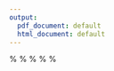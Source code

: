 ```yaml
---
output:
  pdf_document: default
  html_document: default
---
```


%\VignetteIndexEntry{High-Dimensional Metrics, lasso}
%\VignetteDepends{hdm, MASS, glmnet, ggplot2, Formula}
%\VignettePackage{hdm}
%\VignetteEngine{knitr::knitr}
%\VignetteEncoding{UTF-8}
\documentclass{amsart}
%\newcommand{\indep}{\mathop{\perp\!\!\!\!\perp}}
\setlength{\textwidth}{6.2in}
\setlength{\oddsidemargin}{0in}
\setlength{\evensidemargin}{0in}
\renewcommand{\baselinestretch}{1.25}



%\usepackage{harvard}
\usepackage{amsmath,amssymb,amsthm}
\usepackage[utf8]{inputenc}
\usepackage{soul}
\usepackage{natbib}
\usepackage{geometry}
\geometry{verbose,tmargin=3cm,bmargin=3cm,lmargin=3cm,rmargin=3cm}
\newcommand{\Robject}[1]{{\texttt{#1}}}
\newcommand{\Rfunction}[1]{{\texttt{#1}}}
\newcommand{\Rpackage}[1]{{\texttt{#1}}}
\newcommand{\Rclass}[1]{{*#1*}}
\newcommand{\Rmethod}[1]{{*#1*}}
\newcommand{\Rfunarg}[1]{{*#1*}}
\newcommand{\R}{{\normalfont\textsf{R }}{}}
\renewcommand{\S}{{\normalfont\textsf{S }}{}}
\newcommand{\code}[1]{\texttt{#1}}
\DeclareMathOperator*{\argmin}{arg\,min}
\setlength\parindent{0pt}
\title{High-Dimensional Metrics in R}
\thanks{Version:  \today}
\author{Victor Chernozhukov, Christian Hansen, Martin Spindler}


\SweaveOpts{concordance=TRUE}
\begin{abstract}
The package High-dimensional Metrics (\Rpackage{hdm}) is an evolving collection of statistical methods for estimation and quantification of uncertainty in high-dimensional approximately sparse models. It focuses on providing confidence intervals and significance testing for (possibly many) low-dimensional subcomponents of the high-dimensional parameter vector. Efficient estimators and uniformly valid confidence intervals for regression coefficients on target variables (e.g., treatment or policy variable) in a high-dimensional approximately sparse regression model, for average treatment effect (ATE) and average treatment effect for the treated (ATET),  as well for extensions of these parameters to the endogenous setting are provided. 
Theory grounded, data-driven methods for selecting the penalization parameter in Lasso regressions under heteroscedastic and non-Gaussian errors are implemented. Moreover, joint/ simultaneous confidence intervals for regression coefficients of a high-dimensional sparse regression are implemented, including a joint significance test for Lasso regression. Data sets which have been used in the literature and might be useful for classroom demonstration and for testing new estimators are included.  \R and the package \Rpackage{hdm} are open-source software projects and can be freely downloaded from CRAN:
\texttt{http://cran.r-project.org}.
\end{abstract}

\maketitle

\pagestyle{myheadings}
\markboth{\sc High-Dimensional Metrics in \R}{\sc }

\tableofcontents
%%%%%%%%%%%%%%%%%%%%%%%%%%%%%%%%%%%%%%%%%%%%%%%%%%%%%%%%%%%%%%%%%%%%%%%%%%%%%%%%%%%%%%%%%%%%%%%%%%%%%%%%%%%%%%%%%%%%%%%%%%%%%%%%%%%
## Introduction
Analysis of high-dimensional models, models in which the number of parameters to be estimated is large relative to the sample size, is becoming increasingly important. Such models arise naturally in modern data sets which have many measured characteristics available per individual observation as in, for example, population census data, scanner data, and text data.  Such models also arise naturally even in data with a small number of measured characteristics in situations where the exact functional form with which the observed variables enter the model is unknown and we create many technical variables, a dictionary, from the raw characteristics. Examples covered by this scenario include semiparametric models with nonparametric nuisance functions.  More generally, models with many parameters relative to the sample size often arise when attempting to model complex phenomena.

With increasing availability of such data sets in economics and other data science fields, new methods for analyzing those data have been developed. The \R package \Rpackage{hdm} contains implementations of recently developed methods for high-dimensional approximately sparse models, mainly relying on forms of lasso and post-lasso as well as related estimation and inference methods.  The methods are illustrated with econometric applications, but are also useful in other  disciplines such as medicine, biology, sociology or psychology. 

The methods which are implemented in this package are distinct from already available methods in other packages in the following four major ways: 
\begin{itemize} 


- [**1)**] First, we provide a version of Lasso regression that expressly handles and allows for non-Gaussian and heteroscedastic errors.

- [**2)**] Second, we implement a theoretically grounded, data-driven choice of the penalty level $\lambda$ in the Lasso regressions. To underscore this choice,  we call the Lasso implementation in this package \textquotedblleft rigorous\textquotedblright Lasso (=\code{rlasso}). The prefix **r** in function names should underscore this. In high-dimensional settings cross-validation is very popular; but it lacks a theoretical justification for use in the present context and some theoretical proposals for the choice of $\lambda$ are often not feasible.
%Moreover, the theoretically grounded, data-driven choice redundantizes cross-validation which is time-consuming particularly in large data sets.  

- [**3)**] Third, we provide efficient estimators and  uniformly valid confidence intervals for various low-dimensional causal/structural parameters  appearing in high-dimensional approximately sparse models. For example, we provide efficient estimators and uniformly valid confidence intervals for a regression coefficient on a target variable (e.g., a treatment or policy variable) in a high-dimensional sparse regression model. Target variable in this context means the object not interest, e.g. a prespecified regression coefficient. We also provide estimates and confidence intervals for average treatment effect (ATE) and average treatment effect for the treated (ATET),  as well  extensions of these parameters to the endogenous setting.

- [**4)**] Fourth, joint/ simultaneous confidence intervals for estimated coefficients in a  high-dimensional approximately sparse models are provided, based on the methods and theory developed in @BCK2014. They proposed uniformly valid confidence regions for regressions coefficients in a high-dimensional sparse Z-estimation problems, which include median, mean, and many other regression problems as special cases. In this article we apply this method to the coefficients of a Lasso regression and highlight this method with an empirical example.

\end{itemize}




%%%%%%%%%%%%%%%%%%%%%%%%%%%%%%%%%%%%%%%%%%%%%%%%%%%%%%%%%%%%%%%%%%%%%%%%%%%%%%%%%%%%%%%%%%%%%%%%%%%%%%%%%%%%%%%%%%%%%%%%%%%%%%%%%%%
## How to get started
\R is an open source software project and can be freely downloaded from the CRAN
website along with its associated documentation. The \R package \Rpackage{hdm} can be downloaded from \texttt{cran.r-project.org}. To install the hdm package from \R we simply type,

```r
library(knitr)
knitr::opts_chunk$set(warning = FALSE)

opts_chunk$set(tidy=TRUE, tidy.opts=list(width.cutoff=80)) #{r, tidy=TRUE, tidy.opts=list(width.cutoff=60)}

# # source: https://github.com/yihui/knitr-examples/blob/master/077-wrap-output.Rmd
# knitr::opts_chunk$set(linewidth = NULL)
# hook_output = knit_hooks$get('output')
# knit_hooks$set(output = function(x, options) {
#   # this hook is used only when the linewidth option is not NULL
#   if (!is.null(n <- options$linewidth)) {
#     x = knitr:::split_lines(x)
#     # any lines wider than n should be wrapped
#     if (any(nchar(x) > n)) x = strwrap(x, width = n)
#     x = paste(x, collapse = '\n')
#   }
#   hook_output(x, options)
# })
```

```r
install.packages("hdm")
```

\noindent
The most current version of the package (development version) is maintained at the GitHub repository (https://github.com/MartinSpindler/hdm) and can be installed by the command (previous installation of the \texttt{remotes} package is required)

```r
remotes::install_github("MartinSpindler/hdm")
```


\noindent
Provided that your machine has a proper internet connection and you
have write permission in the appropriate system directories,
the installation of the package should proceed automatically.
Once the \texttt{hdm} package is installed, it can be loaded to the current \R session by the command,
```r
library(hdm)
```
```r
library(hdm); library(ggplot2); library(Formula)
options(width=60)

```

Online help is available in two ways.  For example, 
you  can type:
```r
help(package="hdm")
help(rlasso)
```
The former command gives an overview over the available commands in the package, and
the latter gives detailed information about a specific command.


More generally one can initiate a web-browser help session with the command,
```r
 help.start()
```
and navigate as desired.  The browser approach is better adapted to exploratory inquiries, while the command line approach is better suited to confirmatory ones.

A valuable feature of \R help files is that the examples used to illustrate commands are executable, so they can be pasted into an \R session or run as a group with
a command like,

```r
example(rlasso)
```

%%%%%%%%%%%%%%%%%%%%%%%%%%%%%%%%%%%%%%%%%%%%%%%%%%%%%%%%%%%%%%%%%%%%%%%%%%%%%%%%%%%%%%%%%%%%%%%%%%%%%%%%%%%%%%%%%%%%%%%%%%%%%%%%%%%%


## Prediction using Approximate Sparsity


### Prediction in Linear Models using Approximate Sparsity


Consider high dimensional approximately sparse linear regression models. These models have a large number of regressors $p$, possibly much larger than the sample size $n$, but only a relatively small number $s =o(n)$ of these regressors are important for capturing accurately the main features of the regression function. The latter assumption makes it possible to estimate these models effectively by searching for approximately the right set of regressors.

The model reads \[ y_i = x_i' \beta_0  + \varepsilon_i, \quad \mathbb{E}[\varepsilon_i x_i]=0, \quad \beta_0 \in \mathbb{R}^p, 
\quad i=1,\ldots,n \]
where $y_i$ are observations of the response variable, $x_i=(x_{i,j}, \ldots, x_{i,p})$'s are observations of $p-$dimensional  regressors, and $\varepsilon_i$'s are centered disturbances, where possibly $p \gg n$.   Assume that the data sequence is
i.i.d. for the sake of exposition, although the framework covered is considerably more general. An important point is that the errors $\varepsilon_i$ may be non-Gaussian or heteroscedastic [@BCCH12].



The model can be exactly sparse, namely
\[
\| \beta_0\|_0 \leq s = o(n),
\]
or approximately sparse, namely that the values of coefficients, sorted in decreasing
order, $(| \beta_0|_{(j)})_{j=1}^p$ obey,
\[
| \beta_0|_{(j)} \leq \mathsf{A} j^{-\mathsf{a}(\beta_0)},  \quad \mathsf{a}(\beta_0)>1/2, \quad j=1,...,p.
\]
An approximately sparse model can be well-approximated by an exactly sparse model
with sparsity index \[s \propto n^{1/(2 \mathsf{a}(\beta_0))}.\]





In order to get  theoretically justified performance guarantees,  we consider the Lasso 
estimator with data-driven penalty loadings: 
\[ \hat \beta = \arg \min_{\beta \in  \mathbb{R}^p} \mathbb{E}_n [(y_i - x_i' \beta)^2] + \frac{\lambda}{n} ||\hat{\Psi} \beta||_1 \]
where $||\beta||_1=\sum_{j=1}^p |\beta_j|$, $\hat{\Psi}=\mathrm{diag}(\hat{\psi}_1,\ldots,\hat{\psi}_p)$ is a diagonal matrix consisting of  penalty loadings, and $\mathbb{E}_n$ abbreviates the empirical average. The penalty loadings are chosen to insure basic equivariance of coefficient estimates to rescaling of $x_{i,j}$ and can also be chosen to address heteroscedasticity in model errors.   We discuss the choice of $\lambda$ and $\hat \Psi$ below.

Regularization by the $\ell_1$-norm naturally helps the Lasso estimator to avoid overfitting, but it also shrinks the fitted coefficients towards zero, causing a potentially significant bias. In order to remove some of this bias,  consider the Post-Lasso estimator that applies ordinary least squares to the model $\hat{T}$ selected by Lasso, formally, 
\[ \hat{T} = \text{support}(\hat{\beta}) = \{ j \in \{ 1, \ldots,p\}: \lvert \hat{\beta} \rvert >0 \}. \]
The Post-Lasso estimate is then defined as
\[ \tilde{\beta} \in \arg\min_{\beta \in \mathbb{R}^p}  \ \mathbb{E}_n \left( y_i - \sum_{j=1}^p x_{i,j} \beta_j \right) ^2: \beta_j=0 \quad \text{ if } \hat \beta_j = 0 , \quad \forall j. \]
In words, the estimator is ordinary least squares applied to the data after removing the regressors that were not selected by Lasso. The Post-Lasso estimator was introduced and analysed in \citet{BC-Postlasso}.


A crucial matter is the choice of the penalization parameter $\lambda$.   With the right choice
of the penalty level, Lasso and Post-Lasso estimators possess excellent performance guarantees: They both achieve the near-oracle rate for estimating the regression function, namely with probability $1- \gamma - o(1)$,
\[
\sqrt{\mathbb{E}_n [ (x_{i}'(\hat \beta - \beta_0))^2 ] } \lesssim \sqrt{(s/n) \log p}. 
\]

In high-dimensions setting, cross-validation is very popular in practice but lacks theoretical justification and so may not provide such a performance guarantee. In sharp contrast, the choice of the penalization parameter $\lambda$ in the Lasso and Post-Lasso methods in this package is theoretical grounded and feasible. Therefore we call the resulting method the \textquotedblleft rigorous\textquotedblright  Lasso method and hence add a prefix **r** to the function names.

\underline{In the case of homoscedasticity}, we set the penalty loadings $\hat{\psi}_j = \sqrt{\mathbb{E}_n x_{i,j}^2}$, which insures basic equivariance properties. There are two choices for penalty level $\lambda$:  the $X$-independent choice
and $X$-dependent choice.  In the $X$-independent choice we set the penalty level
to
\[ \lambda = 2c \sqrt{n} \hat{\sigma} \Phi^{-1}(1-\gamma/(2p)), \]
where $\Phi$ denotes the cumulative standard normal distribution, 
 $\hat \sigma$ is a preliminary estimate of $\sigma = \sqrt{\mathbb{E} \varepsilon^2}$,
and $c$ is a theoretical constant, which is set to $c=1.1$ by default for the Post-Lasso method and $c=.5$ for the Lasso method, and $\gamma$ is the probability level, which is set to $\gamma =.1$ by default.   The parameter $\gamma$ can be interpreted as the probability of mistakenly not removing $X$'s when all of them have zero coefficients.   In the X-dependent case the penalty level is calculated as
\[ \lambda = 2c \hat{\sigma} \Lambda(1-\gamma|X), \]
where
\[ \Lambda(1-\gamma|X)=(1-\gamma)-\text{quantile of}\quad n||\mathbb{E}_n[x_i e_i] ||_{\infty}|X,\]
where $X=[x_1, \ldots, x_n]'$ and $e_i$ are iid $N(0,1)$, generated independently from $X$; this quantity  is approximated by simulation. The $X$-independent penalty is more conservative than the $X$-dependent penalty. In particular the $X$-dependent penalty automatically adapts to highly correlated designs, using less aggressive penalization in this case \citet{BCH2011:InferenceGauss}.

\underline{In the case of heteroscedasticity}, the loadings are set to $\hat{\psi}_j=\sqrt{\mathbb{E}_n[x_{ij}^2 \hat \varepsilon_i^2]}$, where $\hat \varepsilon_i$ are preliminary estimates of the errors. The penalty level
can be $X$-independent [@BCCH12]:
\[ \lambda = 2c \sqrt{n} \Phi^{-1} (1-\gamma/(2p)), \]
or it can be X-dependent and estimated by a multiplier bootstrap procedure [@CCK:AOS13]:
\[ \lambda = c \times c_W(1-\gamma), \]
where $c_W(1-\gamma)$ is the $1-\gamma$-quantile of the random variable $W$, conditional on the data, where
\[ W:= n \max_{1 \leq j \leq p} |2\mathbb{E}_n [x_{ij} \hat{\varepsilon}_i e_i]|,\]
where $e_i$ are iid standard normal variables distributed independently from the data, and $ \hat{\varepsilon}_i$ denotes an estimate of the residuals.

Estimation proceeds by iteration.  The estimates of residuals $\hat \varepsilon_i$ are initialized by running least squares of $y_i$ on five regressors that are most correlated to $y_i$. This implies conservative starting values for $\lambda$ and the penalty loadings, and leads to the initial Lasso and Post-Lasso estimates, which are then further updated by iteration.  The resulting iterative procedure is fully justified in the theoretical literature.

% Regularization by the $\ell_1$-norm naturally helps the Lasso estimator to avoid overfitting, but it also shrinks the fitted coefficients towards zero, causing a potentially significant bias. In order to remove some of this bias,  consider the Post-Lasso estimator that applies ordinary least squares to the model $\hat{T}$ selected by Lasso, formally, 
% \[ \hat{T} = \text{support}(\hat{\beta}) = \{ j \in \{ 1, \ldots,p\}: \lvert \hat{\beta} \rvert >0 \}. \]
% The Post-Lasso estimate is then defined as
% \[ \tilde{\beta} \in \arg\min_{\beta \in \mathbb{R}^p}  \ \mathbb{E}_n \left( y_i - \sum_{j=1}^p x_{i,j} \beta_j \right) ^2: \beta_j=0 \quad \text{ if } \hat \beta_j = 0 , \quad \forall j. \]
% In words, the estimator is ordinary least squares applied to the data after removing the regressors that were not selected by Lasso. The Post-Lasso estimator was introduced and analysed in \citet{BC-Postlasso}.
% 
% 
% A crucial matter is the choice of the penalization parameter $\lambda$.   With the right choice
% of the penalty level, Lasso and Post-Lasso estimators possess excellent performance guarantees: They both achieve the near-oracle rate for estimating the regression function, namely with probability $1- \gamma - o(1)$,
% \[
% \sqrt{\mathbb{E}_n [ (x_{i}'(\hat \beta - \beta_0))^2 ] } \lesssim \sqrt{(s/n) \log p}. 
% \]
% 
% In high-dimensions setting, cross-validation is very popular in practice but lacks theoretical justification and so may not provide such a performance guarantee. In sharp contrast, the choice of the penalization parameter $\lambda$ in the Lasso and Post-Lasso methods in this package is theoretical grounded and feasible. Therefore we call the resulting method the \textquotedblleft rigorous\textquotedblright  Lasso method and hence add a prefix **r** to the function names.
% 
% \underline{In the case of homoscedasticity}, we set the penalty loadings $\hat{\psi}_j = \sqrt{\mathbb{E}_n x_{i,j}^2}$, which insures basic equivariance properties. There are two choices for penalty level $\lambda$:  the $X$-independent choice
% and $X$-dependent choice.  In the $X$-independent choice we set the penalty level
% to
% \[ \lambda = 2c \hat{\sigma} \Phi^{-1}(1-\gamma/(2p)), \]
% where $\Phi$ denotes the cumulative standard normal distribution, 
%  $\hat \sigma$ is a preliminary estimate of $\sigma = \sqrt{\mathbb{E} \varepsilon^2}$,
% and $c$ is a theoretical constant, which is set to $c=1.1$ by default for the Post-Lasso method and $c=.5$ for the Lasso method, and $\gamma$ is the probability level, which is set to $\gamma =.1$ by default.   The parameter $\gamma$ can be interpreted as the probability of mistakenly not removing $X$'s when all of them have zero coefficients.   In the X-dependent case the penalty level is calculated as
% \[ \lambda = 2c \hat{\sigma} \Lambda(1-\gamma|X), \]
% where
% \[ \Lambda(1-\gamma|X)=(1-\gamma)-\text{quantile of}\quad n||\mathbb{E}_n[x_i e_i] ||_{\infty}|X,\]
% where $X=[x_1, \ldots, x_n]'$ and $e_i$ are iid $N(0,1)$, generated independently from $X$; this quantity  is approximated by simulation. The $X$-independent penalty is more conservative than the $X$-dependent penalty. In particular the $X$-dependent penalty automatically adapts to highly correlated designs, using less aggressive penalization in this case \citet{BCH2011:InferenceGauss}.
% 
% \underline{In the case of heteroscedasticity}, the loadings are set to $\hat{\psi}_j=\sqrt{\mathbb{E}_n[x_{ij}^2 \hat \varepsilon_i^2]}$, where $\hat \varepsilon_i$ are preliminary estimates of the errors. The penalty level
% can be $X$-independent [@BCCH12]:
% \[ \lambda = 2c \sqrt{n} \Phi^{-1} (1-\gamma/(2p)), \]
% or it can be X-dependent and estimated by a multiplier bootstrap procedure [@CCK:AOS13]:
% \[ \lambda = c \times c_W(1-\gamma), \]
% where $c_W(1-\gamma)$ is the $1-\gamma$-quantile of the random variable $W$, conditional on the data, where
% \[ W:= \sqrt{n} \max_{1 \leq j \leq p} |2\mathbb{E}_n [x_{ij} \hat{\varepsilon}_i e_i]|,\]
% where $e_i$ are iid standard normal variables distributed independently from the data, and $ \hat{\varepsilon}_i$ denotes an estimate of the residuals.
% 
% Estimation proceeds by iteration.  The estimates of residuals $\hat \varepsilon_i$ are initialized by running least squares of $y_i$ on five regressors that are most correlated to $y_i$. This implies conservative starting values for $\lambda$ and the penalty loadings, and leads to the initial Lasso and Post-Lasso estimates, which are then further updated by iteration.  The resulting iterative procedure is fully justified in the theoretical literature.


### A Joint Significance Test for Lasso Regression

A basic question frequently arising in empirical work is whether the Lasso regression has explanatory power, comparable to a F-test for the classical linear regression model. The construction of a joint significance test follows [@CCK:AOS13] (Appendix M), and can be described as: 

Based on the model $ y_i =a_0 + x_i' b_0 + \varepsilon_i$, the null hypothesis of joint statistical in-significance is  $b_0 = 0$. The alternative is that of the joint statistical significance: $b_0 \neq 0$. The null hypothesis implies that
 
$$ \mathbb{E} \left[ (y_i - a_0) x_i \right] = 0,$$
 
and restriction can be tested using the sup-score statistic:
 
$$S = \| \sqrt{n} \mathbb{E}_n \left[ (y_i - \hat a_0) x_i \right] \|_\infty,$$

where $\hat a_i =  \mathbb{E}_n [y_i]$.  The critical value for this statistic can be approximated  by the multiplier bootstrap procedure, which simulates the statistic:
 
$$ S^* = \| \sqrt{n} \mathbb{E}_n \left[ (y_i - \hat a_0) x_i g_i \right] \|_\infty,$$
 
where $g_i$'s are iid $N(0,1)$, conditional on the data. The $(1-\alpha)$-quantile of $S^*$ serves as the critical value, $c(1-\alpha)$. We reject the null if $S > c(1-\alpha)$ in favor of statistical significant, and we keep the null of non-significance otherwise. This test procedure is implemented in the package when calling the \texttt{summary}-method of \texttt{rlasso}-objects.


\subsection*{R implementation}  The function \texttt{rlasso} implements Lasso and post-Lasso, where the prefix ``r" signifies that these are theoretically rigorous versions of Lasso and post-Lasso. The default option is post-Lasso, \code{post=TRUE}.  This function returns an object of S3 class \code{rlasso} for which methods like \code{predict}, \code{print}, \code{summary} are provided.

 \code{lassoShooting.fit} is the computational algorithm that underlies the estimation procedure, which implements a version of the Shooting Lasso Algorithm [@Fu1998]. The user has several options for choosing the non-default options. Specifically, the user can decide if an unpenalized \code{intercept} should be included (\code{TRUE} by default). The option \code{penalty} of the function \code{rlasso} allows different choices for the penalization parameter and loadings. It allows for homoscedastic or heteroscedastic errors with default \code{homoscedastic = FALSE}. Moreover, the dependence structure of the design matrix might be taken into consideration for calculation of the penalization parameter with \code{X.dependent.lambda = TRUE}. In combination with these options, the option \code{lambda.start} allows the user to set a starting value for $\lambda$ for the different algorithms. Moreover, the user can provide her own fixed value for the penalty level -- instead of the data-driven methods discussed above --  by setting \code{homoscedastic = "none"} and  supplying the value via \code{lambda.start}.
 

The constants $c$ and $\gamma$ from above can be set in the option \code{penalty}.
The quantities $\hat{\varepsilon}$, $\hat{\Psi}$, $\hat{\sigma}$ are calculated in a iterative manner. The maximum number of iterations and the tolerance when the algorithms should  stop can be set with \code{control}.

The method \texttt{summary} of \texttt{rlasso}-objects displays additionally for model diagnosis the $R^2$ value, the adjusted $R^2$ with degrees of freedom equal to the number of selected parameters, and the sup-score statistic for joint significance -- described above -- with corresponding p-value.

\subsection*{Example}(Prediction Using Lasso and Post-Lasso) Consider generated data from a sparse linear model:
```r
set.seed(12345)
n = 100 #sample size
p = 100 # number of variables
s = 3 # nubmer of variables with non-zero coefficients
X = matrix(rnorm(n*p), ncol=p)
beta = c(rep(5,s), rep(0,p-s))
Y = X%*%beta + rnorm(n)
```
Next we estimate the model, print the results, and make in-sample and out-of sample predictions.
We can use  methods \code{print} and \code{summarize} to print the results, where
the option \code{all} can be set to \code{FALSE} to limit the print only to the non-zero coefficients.

```r
lasso.reg = rlasso(Y~X,post=FALSE)  # use lasso, not-Post-lasso
# lasso.reg = rlasso(X, Y, post=FALSE)
sum.lasso <- summary(lasso.reg, all=FALSE) # can also do print(lasso.reg, all=FALSE)
yhat.lasso = predict(lasso.reg)   #in-sample prediction
Xnew = matrix(rnorm(n*p), ncol=p)  # new X
Ynew =  Xnew%*%beta + rnorm(n)  #new Y
yhat.lasso.new = predict(lasso.reg, newdata=Xnew)  #out-of-sample prediction

post.lasso.reg = rlasso(Y~X,post=TRUE) #now use post-lasso
print(post.lasso.reg, all=FALSE)    # or use  summary(post.lasso.reg, all=FALSE) 
yhat.postlasso = predict(post.lasso.reg)  #in-sample prediction
yhat.postlasso.new = predict(post.lasso.reg, newdata=Xnew)  #out-of-sample prediction
MAE<- apply(cbind(abs(Ynew-yhat.lasso.new), abs(Ynew - yhat.postlasso.new)),2, mean)
names(MAE)<- c("lasso MAE", "Post-lasso MAE")
print(MAE, digits=2)  # MAE for Lasso and Post-Lasso
```

In the example above the sup-score statistic for overall significance is `r round(sum.lasso$supscore,2)` with a pvalue of `r sum.lasso$pvalue`. This means that the null hypothesis is rejected on level $\alpha=0.05$ and the model seems to have explanatory power.

## Inference on Target Regression Coefficients

Here we consider inference on the target coefficient $\alpha$ in the model:
$$
y_i = d_i \alpha_0 + x_i'\beta_0 + \epsilon_i,   \quad \mathbb{E} \epsilon_i (x_i', d_i')' =0.
$$
Here $d_i$ is a target regressor such as treatment, policy or other variable whose regression coefficient $\alpha_0$ we would like to learn [@BelloniChernozhukovHansen2011].  If we are interested in coefficients of several or even many variables, we can simply  write the model in the above form treating each variable of interest as $d_i$ in turn and then applying the estimation and inference procedures described below.



We assume approximate sparsity for $x_i'\beta_0$ with sufficient speed of decay of the sorted components of $\beta_0$, namely $\mathsf{a}(\beta_0) >1$. This condition translates into having a sparsity index $s \ll \sqrt{n}$. In general $d_i$ is correlated to $x_i$, so $\alpha_0$ cannot be consistently estimated by the regression of $y_i$ on $d_i$. To keep track of the relationship of $d_i$ to $x_i$, write
$$
d_i = x_i'\pi^d_0 + \rho^d_i,  \quad \mathbb{E} \rho^d_i x_i = 0.
$$
To estimate $\alpha_0$, we also impose approximate sparsity on the regression function  $x_i'\pi^d_0$  with sufficient speed of decay of sorted components of $\pi^d_0$, namely $\mathsf{a}(\pi^d_0) > 1$.

**The Orthogonality Principle.** Note that we can not use naive estimates of $\alpha_0$ based simply on applying Lasso and Post-Lasso to the first equation. Such a strategy in general does not produce root-$n$ consistent and asymptotically normal estimators of $\alpha$, due to the possibility of large omitted variable bias resulting from estimating the nuisance function $x_i'\beta_0$ in high-dimensional setting. In order to overcome the omitted variable bias, we need to use orthogonalized estimating equations for $\alpha_0$. Specifically we seek to find a score $\psi(w_i, \alpha, \eta)$, where $w_i = (y_i,x_i')'$ and $\eta$ is the nuisance parameter, such that
$$
\mathbb{E} \psi(w_i, \alpha_0, \eta_0) = 0, \quad \frac{\partial}{\partial \eta} \mathbb{E} \psi(w_i, \alpha_0, \eta_0) = 0.
$$
The second equation is the orthogonality condition, which states that the equations are not sensitive to the first-order perturbations of the nuisance parameter $\eta$ near the true value.  The latter property allows estimation of these nuisance parameters $\eta_0$ by regularized estimators $\hat \eta$, where regularization is done via penalization or selection.  Without this property, regularization may have too much effect on the estimator of $\alpha_0$ for regular inference to proceed.  

The estimators $\hat \alpha$ of $\alpha_0$ solve the empirical analog
of the equation above,
$$
\mathbb{E}_n \psi(w_i, \hat \alpha, \hat \eta) = 0,
$$
where we have plugged in the estimator $\hat \eta$ for the nuisance parameter.  Due to the orthogonality property the estimator
is first-order equivalent to the infeasible estimator $\tilde \alpha$ solving 
$$
\mathbb{E}_n \psi(w_i, \tilde \alpha, \eta_0) = 0,
$$
where we use the true value of the nuisance parameter.  The equivalence holds in a variety of models under plausible conditions. The systematic development of the orthogonality condition for inference on low-dimensional parameters in modern high-dimensional settings is given in \citet{CHS2015}. 



In turns out that in the linear model the orthogonal equations are closely connected to the classical ideas of partialling out.

### Intuition for the  Orthogonality Principle in Linear Models via Partialling Out  One way to think about estimation of $\alpha_0$ is to think of the regression model:
$$
\rho^y_i = \alpha_0 \rho^d_i + \epsilon_i,  
$$
where $\rho^y_i$ is the residual that is left after partialling out the linear effect of $x_i$ from $y_i$ and $\rho^d_i$ is the residual that is left after partialling out the linear effect of $x_i$ from $d_i$, both done in the population.  Note that we have
$\mathbb{E} \rho^y_i  x_i =0$, i.e. $\rho^y_i = y_i - x_i'\pi^y_0$ where $x_i'\pi^y_0$ is the linear projection of $y_i$ on $x_i$.  After partialling out,  $\alpha_0$ is the population regression coefficient in the univariate regression of $\rho^y_i$ on $\rho^d_i$.  This is the Frisch-Waugh-Lovell theorem.   Thus, $\alpha=\alpha_0$ solves the population equation:
$$
\mathbb{E} (\rho^y_i - \alpha \rho^d_i)\rho^d_i = 0.
$$
The score associated to this equation is:
$$
\psi(w_i, \alpha, \eta) = (y_i - x_i'\pi^y) - \alpha (d_i - x_i'\pi^d))(d_i - x_i'\pi^d),  \quad \eta = (\pi^{y'}, \pi^{d'})', 
$$$$
\psi(w_i, \alpha_0, \eta_0) = (\rho^y_i - \alpha \rho^d_i)\rho^d_i, \quad \eta_0 = (\pi^{y'}_0, \pi^{d'}_0).
$$
It is straightforward to check that this score obeys the orthogonality principle; moreover, this score is the semi-parametrically efficient score for estimating the regression coefficient $\alpha_0$.

\underline{In low-dimensional settings}, the empirical version of the partialling out approach is simply another way to do the least squares.  Let's verify this in an example.
First, we generate some data
```r
set.seed(1)
n =5000; p = 20;  X = matrix(rnorm(n*p), ncol=p)
colnames(X) = c("d", paste("x", 1:19, sep=""));xnames = colnames(X)[-1]
beta = rep(1,20)
y = X%*%beta + rnorm(n)
dat = data.frame(y=y, X)
```
We can estimate $\alpha_0$ by running full least squares:
```r
# full fit
fmla = as.formula(paste("y ~ ", paste(colnames(X), collapse= "+")))
full.fit= lm(fmla, data=dat)
summary(full.fit)$coef["d",1:2]
```

Another way to estimate $\alpha_0$ is to first partial out 
the $x$-variables from $y_i$ and $d_i$, and run least squares
on the residuals: 
```r
fmla.y = as.formula(paste("y ~ ", paste(xnames,  collapse= "+")))
fmla.d = as.formula(paste("d ~ ", paste(xnames, collapse= "+")))
# partial fit via ols
rY = lm(fmla.y, data = dat)$res
rD = lm(fmla.d, data = dat)$res
partial.fit.ls= lm(rY~rD)
summary(partial.fit.ls)$coef["rD",1:2]
```
One can see that the estimates are identical, while standard errors are nearly identical. In fact, the standard errors are asymptotically equivalent due to the orthogonality property of the estimating equations associated with the partialling out approach.


\underline{In high-dimensional settings}, we can no longer rely on the full least-squares and instead may rely on Lasso or  Post-Lasso for partialling out. This amounts to using orthogonal estimating equations, where we estimate the nuisance parameters by Lasso or Post-Lasso.
Let's try this in the above example, using Post-Lasso for partialling out:
```r
# partial fit via post-lasso
rY = rlasso(fmla.y, data =dat)$res
rD = rlasso(fmla.d, data =dat)$res
partial.fit.postlasso= lm(rY~rD)
summary(partial.fit.postlasso)$coef["rD",1:2]
```
We see that this estimate and standard errors are nearly identical to the previous estimates given above. In fact they are asymptotically equivalent to the previous estimates in the low-dimensional settings, with the advantage that, unlike the previous estimates, they will continue to be valid in the high-dimensional settings.



The orthogonal estimating equations method -- based on partialling out via Lasso or post-Lasso  -- is implemented by the function \texttt{rlassoEffect}, using \code{method= "partialling out"}:
```r
Eff= rlassoEffect(X[,-1],y,X[,1], method="partialling out")
summary(Eff)$coef[,1:2]
```

Another orthogonal estimating equations method -- based on the double selection of covariates -- is implemented by the  the function \texttt{rlassoEffect}, using \code{method= "double selection"}.
Algorithmically the method is as follows:
\begin{enumerate}
  -  Select controls $x_{ij}$'s that predict $y_i$ by Lasso.
  -  Select controls $x_{ij}$'s that predict $d_i$ by Lasso.
  -  Run OLS of $y_i$ on $d_i$ and the union of controls selected in steps 1
  and 2.
\end{enumerate}
```r
Eff= rlassoEffect(X[,-1],y,X[,1], method="double selection")
summary(Eff)$coef[,1:2]
```


### Inference: Confidence Intervals and Significance Testing
The function \code{rlassoEffects} does inference -- namely construction of confidence intervals and significance testing -- for target variables. Those can be specified either by the variable names, an integer valued vector giving their position in \code{x} or by a logical vector indicating the variables for which inference should be conducted. It returns an object of S3 class \code{rlassoEffects} for which the methods \code{summary}, \code{print}, \code{confint}, and \code{plot} are provided. \code{rlassoEffects} is a wrap function for the function \code{rlassoEffect} which does inference for a single target regressor. The theoretical underpinning is given in \citet{BelloniChernozhukovHansen2011} and for a more general class of models in \citet{BCK2014}.
The function \code{rlassoEffects} might either be used in the form \code{rlassoEffects(x, y, index)} where \code{x} is a matrix, \code{y} denotes the outcome variable and \code{index} specifies the variables of \code{x} for which inference is conducted. This can done by an integer vector (position of the variables), a logical vector or the name of the variables. An alternative usage is as \code{rlassoEffects(formula, data, I)} where \code{I} is a one-sided formula which specifies the variables for which is inference is conducted. For further details we refer to the help page of the function and the following examples where both methods for usage are shown.


Here is an example of the use.
```r
set.seed(1)
n = 100 #sample size
p = 100 # number of variables
s = 3 # nubmer of non-zero variables
X = matrix(rnorm(n*p), ncol=p)
colnames(X) <- paste("X", 1:p, sep="")
beta = c(rep(3,s), rep(0,p-s))
y = 1 + X%*%beta + rnorm(n)
data = data.frame(cbind(y,X))
colnames(data)[1] <- "y"
fm = paste("y ~", paste(colnames(X), collapse="+"))
fm = as.formula(fm)                 
```
We can do inference on a set of variables of interest, e.g. the first,
second, third, and the fiftieth:
```r
#lasso.effect = rlassoEffects(X, y, index=c(1,2,3,50))
lasso.effect = rlassoEffects(fm, I = ~ X1 + X2 + X3 + X50, data=data)
print(lasso.effect)
summary(lasso.effect)
confint(lasso.effect)
```

The two methods are first-order equivalent in both low-dimensional and high-dimensional settings under regularity conditions.  Not surprisingly we see that in the numerical example of this section, the estimates and standard errors produced by the two methods are very close to each other.  

It is also possible to estimate joint confidence intervals. The method relies on a multiplier bootstrap method as described in @BCK2014. Joint confidence intervals can be invoked by setting the option \code{joint} to \code{TRUE} in the method \code{confint} for objects of class \code{rlassoEffects}. We will also demonstrate the application of joint confidence intervals in an empirical application in the next section.

```r
confint(lasso.effect, level=0.95, joint=TRUE)
```

Finally, we can also plot the estimated effects with their confidence intervals:
%```{r lasso_plot, fig.width=3, fig.height=2.5, out.width='.49\\linewidth', fig.align='center', eval=FALSE}
```r
plot(lasso.effect, main="Confidence Intervals")
```

For logistic regression we provide the functions \code{rlassologit} and \code{rlassologitEffects}. Further information can be found in the help.

### Application: the effect of gender on wage
In Labor Economics an important question is how the wage is related to the gender of the employed. We use US census data from the year 2012 to analyse the effect of gender and interaction effects of other variables with gender on wage jointly. The dependent variable is the logarithm of the wage, the target variable is \texttt{female} (in combination with other variables). All other variables denote some other socio-economic characteristics, e.g. marital status, education, and experience.  For a detailed description of the variables we refer to the help page.

First, we load and prepare the data.
```r
library(hdm)
data(cps2012)
X <- model.matrix( ~ -1 + female + female:(widowed + divorced + separated + nevermarried  + 
hsd08+hsd911+ hsg+cg+ad+mw+so+we+exp1+exp2+exp3) + 
+ (widowed + divorced + separated + nevermarried  +
 hsd08+hsd911+ hsg+cg+ad+mw+so+we+exp1+exp2+exp3)^2, data=cps2012)
dim(X)
X <- X[,which(apply(X, 2, var)!=0)] # exclude all constant variables
dim(X)
index.gender <- grep("female", colnames(X))
y <- cps2012$lnw
```

The parameter estimates for the target parameters, i.e. all coefficients related to gender (i.e. by interaction with other variables) are calculated and summarized by the following commands

```r
effects.female <- rlassoEffects(x=X, y=y, index=index.gender)
summary(effects.female)
```


Finally, we estimate and plot confident intervals, first "pointwise" and then the joint confidence intervals.

```r
joint.CI <- confint(effects.female, level = 0.95, joint = TRUE)
joint.CI
# plot(effects.female, joint=TRUE, level=0.95) # plot of the effects
```

This analysis allows a closer look how discrimination according to gender is related to other socio-economic variables.

As a side remark, the version 0.2 allows also now a formula interface for many functions including \texttt{rlassoEffects}. Hence, the analysis could also be done more compact as
```r
effects.female <- rlassoEffects(lnw ~ female + female:(widowed + divorced + separated + nevermarried  + 
hsd08+hsd911+ hsg+cg+ad+mw+so+we+exp1+exp2+exp3)+ 
(widowed + divorced + separated + nevermarried  + 
hsd08+hsd911+ hsg+cg+ad+mw+so+we+exp1+exp2+exp3)^2, data=cps2012,
I = ~  female + female:(widowed + divorced + separated + nevermarried  +
 hsd08+hsd911+ hsg+cg+ad+mw+so+we+exp1+exp2+exp3))
```
The one-sided option \texttt{I} gives the target variables for which inference is conducted.

### Application: Estimation of the treatment effect in a linear model with many confounding factors

A part of empirical growth literature has focused on estimating the effect of an initial (lagged) level of GDP (Gross Domestic Product) per capita on the growth rates of GDP per capita. In particular, a key prediction from the classical Solow-Swan-Ramsey growth model is the hypothesis of convergence, which states that poorer countries should typically grow faster and therefore should tend to catch up with the richer countries, conditional on a set of institutional and societal characteristics. Covariates that describe such characteristics  include variables measuring education and science policies, strength of market institutions, trade openness, savings rates and others.


Thus, we are interested in a specification of the form:

\[
{#GrowthEq}
y_i = \alpha_0 d_i+ \sum_{j=1}^p \beta_j x_{ij} + \varepsilon_i, \]
where $y_i$ is the growth rate of GDP over a specified decade in country $i$, $d_i$ is the log of the
initial level of GDP at the beginning of the specified period, and the $x_{ij}$'s form a
long list of country $i$'s characteristics at the beginning of the specified period. We
are interested in testing the hypothesis of convergence, namely that $\alpha_1 < 0$.
Given that in the \citet{BarroLee1994} data, the number
of covariates $p$ is large relative to the sample size $n$,
covariate selection becomes a crucial issue in this analysis.
We employ here the partialling out approach (as well as the double selection version) introduced in the previous section.


First, we load and prepare the data

```r
data(GrowthData)
dim(GrowthData)
y = GrowthData[,1,drop=F]
d = GrowthData[,3, drop=F]
X = as.matrix(GrowthData)[,-c(1,2,3)]
varnames = colnames(GrowthData)
```

Now we can estimate the effect of the initial GDP level. First, we estimate by OLS:
```r
xnames= varnames[-c(1,2,3)] # names of X variables
dandxnames= varnames[-c(1,2)] # names of D and X variables
# create formulas by pasting names (this saves typing times)
fmla= as.formula(paste("Outcome ~ ", paste(dandxnames, collapse= "+")))
ls.effect= lm(fmla, data=GrowthData)
```


Second, we estimate the effect by the partialling out by Post-Lasso: 
```r
dX = as.matrix(cbind(d,X))
lasso.effect = rlassoEffect(x=X, y=y, d=d, method="partialling out")
summary(lasso.effect)
```


Third, we estimate the effect by the double selection method:
```r
dX = as.matrix(cbind(d,X))
doublesel.effect = rlassoEffect(x=X, y=y, d=d, method="double selection")
summary(doublesel.effect)
```

We then collect results in a nice latex table:

```r
library(xtable)
table= rbind(summary(ls.effect)$coef["gdpsh465",1:2],
  summary(lasso.effect)$coef[,1:2],
  summary(doublesel.effect)$coef[,1:2])
colnames(table)= c("Estimate", "Std. Error") #names(summary(full.fit)$coef)[1:2]
rownames(table)= c("full reg via ols",  "partial reg
via post-lasso ", "partial reg via double selection")
tab= xtable(table, digits=c(2, 2,5))
```

```r
tab
```

We see that the OLS estimates are noisy, which is not surprising given that $p$ is comparable to $n$.  The partial regression approaches, based on Lasso selection of covariates in the two projection equations, in contrast yields much more precise estimates, which does support the hypothesis of conditional convergence.  We note that the partial regression approaches represent a special case of the orthogonal estimating equations approach.

## Instrumental Variable Estimation in a High-Dimensional Setting

In many applied settings the researcher is interested in estimating the (structural) effect of a variable (treatment variable), but this variable is endogenous, i.e. correlated with the error term. In this case, instrumental variables (IV) methods are used for identification of the causal parameters.

We consider the linear instrumental variables model:
\begin{eqnarray}
y_i &=& \alpha_0 d_i + \gamma_0 x_i' + \varepsilon_i,\\
d_i &=& z_i' \Pi + \beta_0 x_i' + v_i,
\end{eqnarray}
where $\mathbb{E}[\varepsilon_i (x_i', z_i')]= 0$, $\mathbb{E}[v_i (x_i', z_i')]=0$, but $\mathbb{E}[\varepsilon_i v_i] \neq 0$ leading to endogeneity. In this setting $d_i$ is a scalar endogenous variable of interest, $z_i$ is a $p_z$-dimensional vector of instruments and $x_i$ is a $p_x$-dimensional vector of control variables.

In this section we present methods to estimate the effect $\alpha_0$ in a setting where either $x$ is high-dimensional or $z$ is high-dimensional. Instrumental variables estimation with very many instruments was analysed in \citet{BCCH12}, the extension with many instruments and many controls in \citet{CHS:ManyIVNote}.

### Estimation and Inference

To get efficient estimators and uniformly valid confidence intervals for the structural parameters there are different strategies which are asymptotically equivalent where again orthogonalization (via partialling out) is a key concept.

In the case of the high-dimensional instrument $z_i$
and low-dimensional $x_i$. We predict the endogenous variable $d_i$ using (Post-)Lasso regression of $d_i$ on the instruments $z_i$ and $x_i$, forcing the inclusion of $x_i$. Then we compute the IV estimator (2SLS) $\hat \alpha$ of the parameter $\alpha_0$ using the predicted value $\hat d_i$ as instrument and using $x_i$'s as controls.   We then perform inference on $\alpha_0$ using $\hat \alpha$ and conventional heteroscedasticity robust standard errors.

In the case of the low-dimensional instrument $z_i$
and high-dimensional $x_i$, we first partial out the effect of $x_i$ from $d_i$, $y_i$, and $z_i$ by (Post-)Lasso. Second, we then use the residuals to compute the IV estimator (2SLS) $\hat \alpha$ of the parameter $\alpha_0$. We then perform inference on $\alpha_0$ using $\hat \alpha$ and conventional heteroscedasticity robust standard errors.

In the case of the high-dimensional instrument $z_i$
and high-dimensional $x_i$ the algorithm described in \citet{CHS:ManyIVNote} is adopted. 

%we 
% (1) do lLsso or Post-Lasso regression of $d_i$ on $x_i, z_i$ to obtain $\hat \gamma$ and $\hat \delta$; (2) do lasso or Post-Lasso regression of $y_i$ on $x_i$ to get $\hat \theta$; (3) do Lasso or Post-Lasso regression of $\hat d_i = x_i'\hat\gamma + z_i'\hat\delta$ on $x_i$ to get
%	 $\hat \vartheta$; (4) let $\hat{\rho}^y_i := y_i - x_i'\hat \theta$, $\hat{\rho}^d_i := d_i - x_i'\hat \vartheta$, and 
%	$\hat{v}_i := x_i'\hat \gamma + z_i'\hat \delta - x_i'\hat \vartheta$. We then get estimator $\hat \alpha$ by using standard IV regression of $\hat{\rho}^y_i$ on $\hat{\rho}^d_i$ with $\hat{v}_i$ as the instrument.  Perform inference on $\alpha$ using $\hat \alpha$ and conventional heteroscedasticity robust standard errors. \\



\subsection*{R Implementation}
 The wrap function \code{rlassoIV} handles all of the previous cases. It has the options \code{select.X} and \code{select.Z} which implement selection of either covariates or instruments, both with default values set to \code{TRUE}. The class of the return object depends on the chosen options, but the methods \code{summary}, \code{print} and \code{confint} are available for all. The functions \code{rlassoSelectX} and \code{rlassoSelectZ} do selection on  $x$-variables only and  $z$-variables only. Selection on both is done in \code{rlassoIV}. All functions employ the option \code{post=TRUE} as default, which 
 uses post-Lasso for partialling out.  By setting \code{post=FALSE}
 we can employ Lasso instead of Post-Lasso. Finally, the package provides the standard function \code{tsls}, which implements the \textquotedblleft classical\textquotedblright\ two-stage least squares estimation.

**Function usage** Both the family of \code{rlassoIV}-functions and the family of the functions for treatment effects , which are introduced in the next section, allow use with both formula-interface and by handing over the prepared model matrices. Hence the general pattern  for use with formula is \code{function(formula, data, ...)} where formula consists of two-parts and is a member of the class \code{Formula}. These formulas are of the pattern \code{y ~ d + x | x + z} where \code{y} is the outcome variable, \code{x} are exogenous variables, \code{d} endogenous variables (if several ones are allowed depends on the concrete function), and \code{z} denote the instrumental variables. A more primitive use of the functions is by simply hand over the required group of variables as matrices: \code{function(x=x, d=d, y=y, z=z)}. In some of the following examples both alternatives are displayed.   

### Application: Economic Development and Institutions
Estimating the causal effect of institutions on output is complicated by the simultaneity between institutions and output: specifically, better institutions may
lead to higher incomes, but higher incomes may also lead to the development of
better institutions. To help overcome this simultaneity, \citet{acemoglu:colonial} use mortality rates for early European settlers as an instrument
for institution quality. The validity of this instrument hinges on the argument that
settlers set up better institutions in places where they are more likely to establish
long-term settlements, that where they are likely to settle for the long term is related
to settler mortality at the time of initial colonization, and that institutions are highly
persistent. The exclusion restriction for the instrumental variable is then motivated
by the argument that GDP, while persistent, is unlikely to be strongly influenced by
mortality in the previous century, or earlier, except through institutions.


In this application, we consider the problem of selecting
controls. The input raw controls are the Latitude and the continental dummies. The technical controls can include various polynomial transformations of the Latitude, possibly interacted with the continental dummies. Such flexible specifications of raw controls results in the high-dimensional $x$, with dimension comparable to the sample size.

First, we process the data

```r
data(AJR); y = AJR$GDP; d = AJR$Exprop; z = AJR$logMort
x = model.matrix(~ -1 + (Latitude + Latitude2 + Africa + 
                  Asia + Namer + Samer)^2, data=AJR)
dim(x)
```

Then we estimate an IV model with selection on the $X$
```r
#AJR.Xselect = rlassoIV(x=x, d=d, y=y, z=z, select.X=TRUE, select.Z=FALSE)
AJR.Xselect = rlassoIV(GDP ~ Exprop +  (Latitude + Latitude2 + Africa + 
                  Asia + Namer + Samer)^2 | logMort +  (Latitude + Latitude2 + Africa + 
                  Asia + Namer + Samer)^2, data=AJR, select.X=TRUE, select.Z=FALSE)
summary(AJR.Xselect)
confint(AJR.Xselect)
```

It is interesting to understand what the procedure above is doing.
 In essence, it partials out $x_i$ from $y_i$, $d_i$ and $z_i$ using Post-Lasso and applies the 2SLS to the residual quantities. 

Let us investigate partialling out in more detail in this example.  We can first try to use OLS for partialling out:
```r
# parialling out by linear model
fmla.y = GDP ~ (Latitude + Latitude2 + Africa + Asia + Namer + Samer)^2
fmla.d = Exprop ~ (Latitude + Latitude2 + Africa + Asia + Namer + Samer)^2
fmla.z = logMort ~ (Latitude + Latitude2 + Africa + Asia + Namer + Samer)^2
rY = lm(fmla.y, data = AJR)$res
rD = lm(fmla.d, data = AJR)$res
rZ = lm(fmla.z, data = AJR)$res
#ivfit.lm = tsls(y=rY,d=rD, x=NULL, z=rZ, intercept=FALSE)
ivfit.lm = tsls(rY ~ rD | rZ, intercept = FALSE)
print(cbind(ivfit.lm$coef, ivfit.lm$se),digits=3)
```
We see that the estimates exhibit large standard errors.  The imprecision is expected because dimension of $x$ is quite large, comparable to the sample size.

Next, we replace the OLS operator by post-Lasso for partialling out
```r
# parialling out by lasso
rY = rlasso(fmla.y, data = AJR)$res
rD = rlasso(fmla.d, data = AJR)$res
rZ = rlasso(fmla.z, data = AJR)$res
#ivfit.lasso = tsls(y=rY,d=rD, x=NULL, z=rZ, intercept=FALSE)
ivfit.lasso = tsls(rY ~ rD | rZ, intercept = FALSE)
print(cbind(ivfit.lasso$coef, ivfit.lasso$se), digits=3)
```
This is exactly what command \code{rlassoIV} is doing by calling the command \code{rlassoSelectX}, so the numbers we see are identical
to those reported first.  In comparison to OLS results,
we see precision is improved by doing selection on the exogenous variables.


### Application: Impact of Eminent Domain Decisions on Economic Outcomes
Here we investigate the effect of pro-plaintiff decisions in cases of
eminent domain (government's takings of private property) on economic outcomes.  The analysis of the effects of such decisions is complicated by the possible endogeneity
between judicial decisions and potential economic outcomes. To address the potential endogeneity, we employ an instrumental
variables strategy based on the random assignment of judges to the federal appellate panels that make the decisions. Because judges are randomly assigned to three-judge panels, the exact identity of the judges and their demographics are randomly assigned conditional on the distribution of characteristics of federal circuit court judges in a given circuit-year. Under this random assignment, the
characteristics of judges serving on federal appellate panels can only be related to property prices through the judges' decisions; thus the judge's characteristics will plausibly satisfy the instrumental variable exclusion restriction. For further information on this application and the data set we refer to \citet{chen:yeh:takings} and \citet{BCCH12}.

First, we load the data an construct the matrices with the controls (x), instruments (z), outcome (y), and treatment variables (d). Here we consider regional GDP as the outcome variable. 
```r
data(EminentDomain)
z <- as.matrix(EminentDomain$logGDP$z)
x <- as.matrix(EminentDomain$logGDP$x)
y <- EminentDomain$logGDP$y
d <- EminentDomain$logGDP$d
x <- x[,apply(x, 2, mean, na.rm=TRUE) > 0.05] #
z <- z[,apply(z, 2, mean, na.rm=TRUE) > 0.05] # 
```
As mentioned above, $y$ is the economic outcome, the logarithm of the GDP, $d$  the number of pro plaintiff appellate takings decisions in federal circuit court $c$ and year $t$, $x$ is a matrix with control variables, and $z$ is the matrix with instruments. Here we consider socio-economic and demographic characteristics of the judges as instruments.

First, we estimate the effect of the treatment variable by simple OLS and 2SLS using two instruments:
```r
ED.ols = lm(y~cbind(d,x))
ED.2sls = tsls(y=y, d=d, x=x, z=z[,1:2], intercept=FALSE)
```

Next, we estimate the model with selection on the instruments. 
```r
lasso.IV.Z = rlassoIV(x=x, d=d, y=y, z=z, select.X=FALSE, select.Z=TRUE) 
# or lasso.IV.Z = rlassoIVselectZt(x=X, d=d, y=y, z=z) 
summary(lasso.IV.Z)
confint(lasso.IV.Z)
```


Finally, we do selection on both the $x$ and $z$ variables.
```r
lasso.IV.XZ = rlassoIV(x=x, d=d, y=y, z=z, select.X=TRUE, select.Z=TRUE) 
summary(lasso.IV.XZ)
confint(lasso.IV.XZ)
```

Comparing the results we see, that the OLS estimates indicate that the influence  of pro plaintiff appellate takings decisions in federal circuit court is significantly positive, but the 2SLS estimates which account for the potential endogeneity render the results insignificant. Employing selection on the instruments yields similar results. Doing selection on both the $x$- and $z$-variables results in extremely imprecise estimates.

Finally, we compare all results

```r
library(xtable)
table= matrix(0, 4, 2)
table[1,]= summary(ED.ols)$coef[2,1:2]
table[2,]= cbind(ED.2sls$coef[1], ED.2sls$se[1])
table[3,]= summary(lasso.IV.Z)[,1:2]
table[4,]= summary(lasso.IV.XZ)[,1:2]
colnames(table)= c("Estimate", "Std. Error")
rownames(table)= c("ols regression",  "IV estimation ", "selection on Z", "selection on X and Z")
tab= xtable(table, digits=c(2, 2,7))
```

```r
tab
```


## Inference on Treatment Effects in a High-Dimensional Setting

In this section, we consider estimation and inference on treatment effects when the treatment variable $d$ enters non-separably in determination of the outcomes. This case is more complicated than the additive case, which is covered as a special case of Section 3. However, the same underlying principle -- the orthogonality principle -- applies for the estimation and inference on the treatment effect parameters. Estimation and inference of treatment effects in a high-dimensional setting is analysed in \citet{BCFH:Policy}.


### Treatment Effects Parameters -- a short Introduction

In many situations researchers are asked to evaluate the effect of a policy intervention. Examples are the effectiveness of a job-related training program or the effect of a newly developed drug. We consider $n$ units or individuals, $i=1,\ldots,n$. For each individual we observe the treatment status. The treatment variable $D_i$ takes the value $1$, if the unit received (active) treatment, and $0$, if it received the control treatment. For each individual we observe the outcome for only one of the two potential treatment states. Hence, the observed outcome depends on the treatment status and is denoted by $Y_i(D_i)$. 

One important parameter of interest is the average treatment effect (ATE):
\[ \mathbb{E}[Y(1)-Y(0)] =  \mathbb{E}[Y(1)] - \mathbb{E}[Y(0)]. \]
This quantity can be interpreted as the average effect of the policy intervention.

Researchers might also be interested in the average treatment effect on the treated (ATET) given by
\[ \mathbb{E}[Y(1)-Y(0)|D=1] =  \mathbb{E}[Y(1)|D=1] - \mathbb{E}[Y(0)|D=1]. \]
This is the average treatment effect restricted to the population the treated individuals.

When treatment $D$ is randomly assigned conditional on confounding factors $X$, the ATE and ATET can be identified by regression or propensity score weighting methods.  Our identification and estimation method rely on the combination of two methods to create orthogonal estimating equations for these parameters.\footnote{It turns out that the orthogonal estimating equations are the same as doubly robust estimating equations, but emphasizing the name "doubly robust" could be confusing in the present context.}


In observational studies, the potential treatments are endogenous, i.e. jointly determined with the outcome variable.  In such cases, causal effects may be identified with the 
use of a binary instrument $Z$ that affects the treatment but is independent of the potential outcomes.  An important parameter in this case is
the local average treatment effect (LATE):
\[  \mathbb{E}[Y(1)-Y(0)| D(1) > D(0)]. \]

The random variables $D(1)$ and $D(0)$ indicate the potential participation decisions under the instrument states $1$  and $0$.
LATE is the average treatment effect for the subpopulation of compliers -- those units that respond to the change in the instrument.  Another parameter of interest is the  local average treatment effect of the treated (LATET):

\[  \mathbb{E}[Y(1)-Y(0)| D(1) > D(0), D=1], \]

which is the average effect for the subpopulation of the treated compliers. 

When the instrument $Z$ is randomly assigned conditional on confounding factors $X$, the LATE and LATET can be identified by instrumental variables regression or propensity score weighting methods.  Our identification and estimation method rely on the combination of two methods to create orthogonal estimating equations for these parameters.

### Estimation and Inference of Treatment effects
We  consider the estimation of the effect of an endogenous binary treatment, $D$, on an outcome variable, $Y$, in a setting with very many potential control variables. In the case of endogeneity, the presence of a binary instrumental variable, $Z$, is required for the estimation of the LATE and LATET. 

When trying to estimate treatment effects, the researcher has to decide what conditioning variables to include. In the case of a non-randomly assigned treatment or instrumental variable, the researcher must select the conditioning variables so that the instrument or treatment is plausibly exogenous. Even in the case of random assignment, for a precise estimation of the policy variable selection of control variables is necessary to absorb residual variation, but overfitting should be avoided. For uniformly valid post-selection inference, \textquotedblleft orthogonal \textquotedblright estimating equations as described above are they key to the efficient estimation and valid inference. We refer to \citet{BCFH:Policy} for details.



\subsection*{R Implementation}
The package contains the functions \code{rlassoATE}, \code{rlassoATET}, \code{rlassoLATE}, and \code{rlassoLATE} to estimate the corresponding treatment effects. All functions have as arguments the outcome variable $y$, the treatment variable $d$, and the conditioning variables $x$. The functions \code{rlassoLATE}, and \code{rlassoLATE} have additionally the argument $z$ for the binary instrumental variable. For the calculation of the standard errors bootstrap methods are implemented, with options to use \code{Bayes}, \code{normal}, or \code{wild} bootstrap. The number of repetitions can be specified with the argument \code{nRep} and the default is set to $500$. By default no bootstrap standard errors are provided (\code{bootstrap="none"}). For the functions the logicals \code{intercept} and \code{post} can be specified to include an intercept and to do Post-Lasso at the selection steps. The family of treatment functions returns an object of class \code{rlassoTE} for which the methods \code{print}, \code{summary}, and \code{confint} are available.


### Application: 401(k) plan participation
Though it is clear that 401(k) plans are widely used as vehicles for retirement saving, their effect on assets is less clear. The key problem in determining the effect of participation in 401(k) plans on
accumulated  assets  is  saver  heterogeneity  coupled  with
nonrandom selection into participation states. In particular,
it  is  generally  recognized  that  some  people  have  a  higher
preference for saving than others. Thus, it seems likely that
those individuals with the highest unobserved preference for
saving  would  be  most  likely  to  choose  to  participate  in
tax-advantaged  retirement  savings  plans  and  would  also
have  higher  savings  in  other  assets  than  individuals  with
lower unobserved saving propensity. This implies that conventional estimates that do not allow for saver heterogeneity
and  selection  of  the  participation  state  will  be  biased  upward,  tending  to  overstate  the  actual  savings  effects  of
401(k) and IRA participation.

Again, we start first with the data preparation:
```r
data(pension)
y = pension$tw; d = pension$p401; z = pension$e401
X = pension[,c("i2", "i3", "i4", "i5", "i6", "i7", "a2", "a3", "a4", "a5",
    "fsize", "hs", "smcol", "col", "marr", "twoearn", "db", "pira", "hown")] # simple model
xvar = c("i2", "i3", "i4", "i5", "i6", "i7", "a2", "a3", "a4", "a5",
    "fsize", "hs", "smcol", "col", "marr", "twoearn", "db", "pira", "hown")
xpart = paste(xvar, collapse = "+")
form <- as.formula(paste("tw ~ ", paste(c("p401", xvar), collapse ="+"), "|",
paste(xvar, collapse = "+")))
formZ <- as.formula(paste("tw ~ ", paste(c("p401", xvar), collapse ="+"), "|",
paste(c("e401", xvar), collapse = "+")))
```

Now we can  compute the estimates of the target treatment effect parameters.  For ATE and ATET we report the the effect of eligibility for 401(k).

```r
#pension.ate =  rlassoATE(X,d,y)
pension.ate = rlassoATE(form, data = pension)
summary(pension.ate)
#pension.atet =  rlassoATET(X,d,y)
pension.atet = rlassoATET(form, data = pension)
summary(pension.atet)
```
For LATE and LATET we estimate the effect of 401(k) participation (d) with plan eligibility (z) as instrument.

```r
pension.late = rlassoLATE(X,d,y,z, always_takers = FALSE)
#pension.late = rlassoLATE(formZ, data=pension, always_takers = FALSE)
summary(pension.late)
pension.latet = rlassoLATET(X,d,y,z, always_takers = FALSE)
#pension.latet = rlassoLATET(formZ, data=pension, always_takers = FALSE)
summary(pension.latet)
```

The results are summarized into a table, which is then
processed using \code{xtable} to produce the latex output:

```r
library(xtable)
table= matrix(0, 4, 2)
table[1,]= summary(pension.ate)[,1:2]
table[2,]= summary(pension.atet)[,1:2]
table[3,]= summary(pension.late)[,1:2]
table[4,]= summary(pension.latet)[,1:2]
colnames(table)= c("Estimate", "Std. Error")
rownames(table)= c("ATE",  "ATET ", "LATE", "LATET")
tab= xtable(table, digits=c(2, 2,2))
```

```r
tab
```

Finally, we estimate a model including all interaction effects:

```r

# generate all interactions of X's
xvar2 = paste("(", paste(xvar, collapse = "+"), ")^2", sep="")

# ATE and ATE with interactions
forminteract = formula(paste("tw ~", xvar2, " + p401", 
                                     "|", 
                                     xvar2, sep=""))
# LATE and LATET  with interactions
formZinteract = formula(paste("tw ~", xvar2, " + p401", 
                                     "|", 
                                     xvar2, " + e401", sep=""))
```

```r
# pension.ate= rlassoATE(forminteract, data = pension)
# summary(pension.ate)
# 
# pension.atet= rlassoATET(forminteract, data = pension)
# summary(pension.atet)
# 
# pension.late= rlassoLATE(formZinteract, data = pension, always_takers = FALSE)
# summary(pension.late)
# 
# pension.latet= rlassoLATET(formZinteract, data = pension, always_takers = FALSE)
# summary(pension.latet)
# 
# table= matrix(0, 4, 2)
# table[1,]= summary(pension.ate)[,1:2]
# table[2,]= summary(pension.atet)[,1:2]
# table[3,]= summary(pension.late)[,1:2]
# table[4,]= summary(pension.latet)[,1:2]
# colnames(table)= c("Estimate", "Std. Error")
# rownames(table)= c("ATE",  "ATET ", "LATE", "LATET")
# tab= xtable(table, digits=c(2, 2,2))
```
%This gives the following results:
```r
# tab
```

%%%%%%%%%%%%%%%%%%%%%%%%%%%%%%%%%%%%%%%%%%%%%%%%%%%%%%%%%%%%%%%%%%%%%%%%%%%%%%%%%%%%%%%%%%%%%%%%%%%%%%%%%%%%%%%%%%%%%%
\section{The Lasso Methods for Discovery of Significant
Causes amongst Many Potential Causes, with Many Controls}
Here we consider the model
$$
\underbrace{Y_{i}}_{\mathrm{Outcome}} \ \ =  \ \ \underbrace{\sum_{l=1}^{p_1} D_{il} \alpha_\ell}_{
\mathrm{Causes}} \ \ + \ \ \underbrace{\sum_{j=1}^{p_2} 
W_{ij} \beta_j}_{\mathrm{Controls}} \ \ + \ \ \underbrace{\epsilon_i}_{\mathrm{Noise}}
$$
where the number of potential causes $p_1$ could be very large and the number of controls $p_2$ could also be very large. The causes are randomly assigned conditional on controls.

Under approximate sparsity of $ \alpha = (\alpha_l)_{l=1}^{p_1}$
and $\beta = (\beta_l)_{l=1}^{p_2}$, we can use Lasso-based method of @BCK2014 for
estimating $(\alpha_l)_{l=1}^{p_1}$ and constructing a joint confidence band on  $(\alpha_l)_{l=1}^{p_1}$ and then checking which $\alpha_l$'s are significantly different from zero. The approach is based on building orthogonal estimating equations for each of $(\alpha_l)_{l=1}^{p_1}$, and can be interpreted as doing Frisch-Waugh procedure for each coefficient of interest, where we do partialling out via Lasso or OLS-after-Lasso.


This procedure is implemented in the R package \texttt{hdm}. Here is
an example in which $n=100$, $p_1=20$, and $p_2=20$, so that total number of regressors is $p = p_1 + p_2 = 40$.  In this example $\alpha_1 =5$ and $\beta_1 = 5$, i.e. there is only
one true cause $D_{i1}$, among the large number of causes, $D_{i1},..., D_{i20}$, and only one true control $W_{i1}$.   This example is made super-simple for clarity sake. The @BCK2014 procedure, implemented by \texttt{rlasso.effects} command in R package \texttt{hdm}. 

```r
#library(hdm)
#library(stats)
set.seed(1)
n = 100
p1 = 20
p2= 20
D= matrix(rnorm(n*p1), n, p1)  # Causes
W= matrix(rnorm(n*p2), n, p2)  # Controls
X = cbind(D,W)   # Regressors
Y = D[,1]*5 + W[,1]*5 + rnorm(n)  #Outcome
confint(rlassoEffects(X,Y, index=c(1:p1)), joint=TRUE) 
#BCK Joint Confidence Band for Reg Coefficients 1 to 20
```
As you can see the procedure correctly tells that only
the first cause $D_{i1}$, among the large number of causes, $D_{i1},..., D_{i20}$,  is a statistically significant cause of $Y$ (see the confidence interval for variable V1).

## Methods for Valid Simultaneous Inference in High-Dimensional Models

The \texttt{hdm} packages provides methods for multiple testing adjustment as described in @siminf2018. Various methods to conduct valid simultaneous inference on a set of target coefficients are implemented in the S3 method \texttt{p\_adjust()}. For example, consider the problem of simultaneously testing 80 target coefficients in a simulated data example. For instance, it is possible to take the correlation structure among covariates into account by using the stepdown procedure of @romanowolf2005.
```r
library(mvtnorm) 
set.seed(1)
n = 100
p = 80
s = 9
covar=toeplitz(0.9^(0:(p-1)))
diag(covar) = rep(1,p)
mu = rep(0,p)
X = mvtnorm::rmvnorm(n=n, mean=mu, sigma=covar)  # Regressors
beta = c(s:1, rep(0, p-s))
Y = X%*% beta + rnorm(n, sd = 5)  #Outcome
# Estimate rlassoEffects
rl = rlassoEffects(X,Y, index=c(1:p))

# unadjusted
p.unadj = p_adjust(rl, method = "none")
# Number of rejections at a prespecified significance level
sum(p.unadj[,2]<0.05)
```
 
```r
# Romano-Wolf Stepdown Correction
p.rw = p_adjust(rl, method = "RW", B = 1000)
# Number of rejections at a prespecified significance level (5%)
sum(p.rw[,2]<0.05)
```

More methods to adjust for multiple testing as provided by the \texttt{p.adjust()} command from the R base package are available, for instance the Bonferroni adjustment or FDR-controlling methods like the Benjamini-Hochberg correction. 
```r
# Adjust with Bonferroni correction
p.bonf = p_adjust(rl, method = "bonferroni")
# Number of rejections at a prespecified significance level
sum(p.bonf[,2]<0.05)

# Romano-Wolf Stepdown Correction
p.bh = p_adjust(rl, method = "BH")
# Number of rejections at a prespecified significance level
sum(p.bh[,2]<0.05)
```



%## Some Tipps and Tricks
## Conclusion

We have provided an introduction to some of the capabilities of the \R package \texttt{hdm}. Inevitably, new applications will demand new features and, as the project is in its initial phase, unforeseen bugs will show up. In either case comments and suggestions of users are highly appreciated. We shall update the documentation  and the package periodically. The most current version of the \R package and its accompanying vignette will be made available at the homepage of the maintainer and \texttt{cran.r-project.org}. See the \R command \texttt{vignette()} for details on how to find
and view vignettes from within \R.

\newpage
%%%%%%%%%%%%%%%%%%%%%%%%%%%%%%%%%%%%%%%%%%%%%%%%%%%%%%%%%%%%%%%%%%%%%%%%%%%%%%%%%%%%%%%%%%%%%%%%%%%%%%%%%%%%%%%%%%%%%%%%%%%%%%%%%%%
\appendix
## Data Sets
In this section we describe briefly the data sets which are contained in the package and used afterwards. They might also be of general interest either for illustrating methods or for classroom presentation.
### Pension Data
In the United States 401(k) plans were introduced to increase
private individual  saving  for  retirement. They allow the individual to deduct  contributions  from  taxable  income  and  allow  tax-free accrual of interest on assets held within the plan (within an account).  Employers  provide  401(k)  plans,  and  employers  may  also match a certain percentage of an employee's contribution.
Because  401(k)  plans  are  provided  by  employers,  only
workers in firms offering plans are eligible for participation. This data set contains individual level information about 401(k) participation and socio-economic characteristics.

The data set can be loaded with

```r
data(pension)
```

A description of the variables and further references are given in \citet{CH401k} and at the help page, for this example called by
```r
help(pension)
```

The sample is drawn from the 1991 Survey of Income and Program Participation (SIPP) and consists of 9,915 observations. The observational units are household reference persons aged 25-64 and spouse if present. Households are included in the sample if at least one person is employed and no one is self-employed. All dollar amounts are in 1991 dollars. The 1991 SIPP reports household financial data across a
range of asset categories. These data include a variable for
whether a person works for a firm that offers a 401(k) plan.
Households in which a member works for such a
firm are classified  as  eligible  for  a  401(k).  In  addition,  the  survey also records the amount of 401(k) assets. Households with
a positive 401(k) balance are classified as participants, and eligible  households  with  a  zero  balance  are  considered
nonparticipants. Available measures of wealth in the 1991 SIPP are total wealth, net financial  assets,  and  net  non-401(k) financial  assets.  Net non-401(k)  assets  are  defined  as  the  sum  of  checking  accounts,  U.S.  saving  bonds,  other interest-earning  accounts in  banks  and  other financial institutions,  other  interest-earning assets (such as bonds held personally), stocks and mutual funds less non-mortgage debt, and IRA balances. Net financial  assets  are  net  non-401(k) financial  assets  plus 401(k) balances, and total wealth is net financial assets plus housing  equity  and  the  value  of  business,  property,  and motor vehicles.


### Growth Data
Understanding what drives economic growth, measured in GDP, is a central question of macroeconomics. A well-known data set with information about GDP growth for many countries over a long period was collected by \citet{BarroLee1994}. This data set can be loaded by
```r
data(GrowthData)
```
This data set contains the national growth rates in GDP per capita (Outcome) for many countries with additional covariates. A very important covariate is gdpsh465, which is the initial level of per-capita GDP. For further information we refer to the help page and the references herein, in particular the online descriptions of the data set.

### Institutions and Economic Development -- Data on Settler Mortality This data set was collected by \citet{acemoglu:colonial}  to analyse the effect of institutions on economic development. The data can be loaded with
```r
data(AJR)
```

The data set contains measurements of GDP, settler morality, an index measuring protection against expropriation risk and geographic information (latitude and continent dummies). There are  $64$ observations on 11 variables.


### Data on Eminent Domain
Eminent domain refers to the government's taking of private property. This data set was collected to analyse the effect of the number of pro-plaintiff appellate takings decisions on economic outcome variables such as house price indices. 

The data set is loaded into \R by
```r
data(EminentDomain)
```


The data set consists of four \textquotedblleft sub data sets\textquotedblright which have the following structure:
\begin{itemize}
-  y: outcome variable, a house price index or a local GDP index,
-  d: the treatment variable, represents the number of pro-plaintiff
appellate takings decisions in federal circuit court c and year t
-  x: exogenous control variables that include a dummy variable for whether there were relevant
cases in that circuit-year, the number of takings appellate decisions, and controls for
the distribution of characteristics of federal circuit court judges in a given circuit-year
-  z: instrumental variables, here characteristics of judges serving on federal appellate panels
\end{itemize}

The four data sets differ mainly in the dependent variable, which can be repeat-sales FHFA/OFHEO house price index for metro (FHFA) and non-metro (NM) areas , the Case-Shiller home price index (CS), and state-level GDP from the Bureau of Economic Analysis. 

### BLP data
This data set was analyzed in the seminal contribution of @BLP and stems from annual issues of the Automotive News Market Data Book. The data set includes information on all models marketed during the the period beginning 1971 and ending in 1990 containing 2217 model/years from 997 distinct models. A detailed description is given in @BLP, p. 868--871. The function \code{constructIV} constructs instrumental variables along the lines described and used in @BLP. The data set is loaded by
```r
data(BLP)
```
It contains information on the price (in logarithm), the market share, and car characteristics like miles per gallon, miles per dollar, horse power per weight, space and air conditioning.

### CPS data
The CPS is a monthly U.S. household survey conducted jointly by the U.S. Census Bureau and the Bureau of Labor Statistics. The data were collected for the year 2012. The sample comprises white non-Hispanic, ages 25-54, working full time full year (35+ hours per week at least 50 weeks), exclude living in group quarters, self-employed, military, agricultural, and private household sector, allocated earning, inconsistent report on earnings and employment, missing data.
It can be inspected with the command
```r
data(cps2012)
```
\newpage
\footnotesize
\bibliographystyle{econometrica}
%\bibliographystyle{aea}
\bibliography{mybib}

